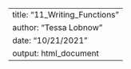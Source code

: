 ---
title: "11_Writing_Functions"
author: "Tessa Lobnow"
date: "10/21/2021"
output: html_document
---